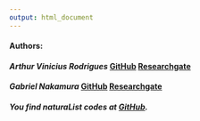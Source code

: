 ---
output: html_document
---

#### **Authors:**

#### *Arthur Vinicius Rodrigues* [GitHub](https://github.com/avrodrigues/) [Researchgate](https://www.researchgate.net/profile/Arthur_Rodrigues7)

#### *Gabriel Nakamura* [GitHub](https://github.com/GabrielNakamura) [Researchgate](https://www.researchgate.net/profile/Gabriel_Nakamura)

##### You find naturaList codes at [GitHub](https://github.com/avrodrigues/naturaList/).